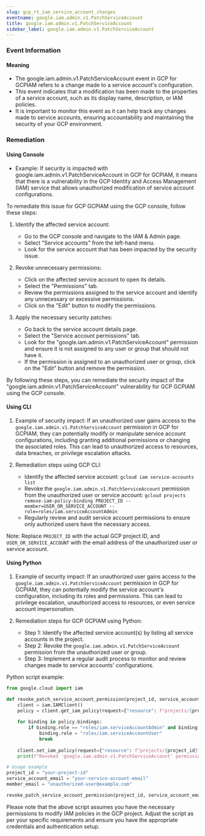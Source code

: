 ```yaml
--- 
slug: gcp_rt_iam_service_account_changes
eventname: google.iam.admin.v1.PatchServiceAccount
title: google.iam.admin.v1.PatchServiceAccount
sidebar_label: google.iam.admin.v1.PatchServiceAccount
---
```

                       
### Event Information

#### Meaning

- The google.iam.admin.v1.PatchServiceAccount event in GCP for GCPIAM refers to a change made to a service account's configuration.
- This event indicates that a modification has been made to the properties of a service account, such as its display name, description, or IAM policies.
- It is important to monitor this event as it can help track any changes made to service accounts, ensuring accountability and maintaining the security of your GCP environment.

### Remediation

#### Using Console

- Example: If security is impacted with google.iam.admin.v1.PatchServiceAccount in GCP for GCPIAM, it means that there is a vulnerability in the GCP Identity and Access Management (IAM) service that allows unauthorized modification of service account configurations.

To remediate this issue for GCP GCPIAM using the GCP console, follow these steps:

1. Identify the affected service account: 
   - Go to the GCP console and navigate to the IAM & Admin page.
   - Select "Service accounts" from the left-hand menu.
   - Look for the service account that has been impacted by the security issue.

2. Revoke unnecessary permissions:
   - Click on the affected service account to open its details.
   - Select the "Permissions" tab.
   - Review the permissions assigned to the service account and identify any unnecessary or excessive permissions.
   - Click on the "Edit" button to modify the permissions.

3. Apply the necessary security patches:
   - Go back to the service account details page.
   - Select the "Service account permissions" tab.
   - Look for the "google.iam.admin.v1.PatchServiceAccount" permission and ensure it is not assigned to any user or group that should not have it.
   - If the permission is assigned to an unauthorized user or group, click on the "Edit" button and remove the permission.

By following these steps, you can remediate the security impact of the "google.iam.admin.v1.PatchServiceAccount" vulnerability for GCP GCPIAM using the GCP console.

#### Using CLI

1. Example of security impact: If an unauthorized user gains access to the `google.iam.admin.v1.PatchServiceAccount` permission in GCP for GCPIAM, they can potentially modify or manipulate service account configurations, including granting additional permissions or changing the associated roles. This can lead to unauthorized access to resources, data breaches, or privilege escalation attacks.

2. Remediation steps using GCP CLI:
   - Identify the affected service account: `gcloud iam service-accounts list`
   - Revoke the `google.iam.admin.v1.PatchServiceAccount` permission from the unauthorized user or service account: `gcloud projects remove-iam-policy-binding PROJECT_ID --member=USER_OR_SERVICE_ACCOUNT --role=roles/iam.serviceAccountAdmin`
   - Regularly review and audit service account permissions to ensure only authorized users have the necessary access.

Note: Replace `PROJECT_ID` with the actual GCP project ID, and `USER_OR_SERVICE_ACCOUNT` with the email address of the unauthorized user or service account.

#### Using Python

1. Example of security impact: If an unauthorized user gains access to the `google.iam.admin.v1.PatchServiceAccount` permission in GCP for GCPIAM, they can potentially modify the service account's configuration, including its roles and permissions. This can lead to privilege escalation, unauthorized access to resources, or even service account impersonation.

2. Remediation steps for GCP GCPIAM using Python:
   - Step 1: Identify the affected service account(s) by listing all service accounts in the project.
   - Step 2: Revoke the `google.iam.admin.v1.PatchServiceAccount` permission from the unauthorized user or group.
   - Step 3: Implement a regular audit process to monitor and review changes made to service accounts' configurations.

Python script example:
```python
from google.cloud import iam

def revoke_patch_service_account_permission(project_id, service_account_email, member_email):
    client = iam.IAMClient()
    policy = client.get_iam_policy(request={"resource": f"projects/{project_id}"})
    
    for binding in policy.bindings:
        if binding.role == "roles/iam.serviceAccountAdmin" and binding.members == [member_email]:
            binding.role = "roles/iam.serviceAccountUser"
            break
    
    client.set_iam_policy(request={"resource": f"projects/{project_id}", "policy": policy})
    print(f"Revoked 'google.iam.admin.v1.PatchServiceAccount' permission for {member_email} on {service_account_email}.")

# Usage example
project_id = "your-project-id"
service_account_email = "your-service-account-email"
member_email = "unauthorized-user@example.com"

revoke_patch_service_account_permission(project_id, service_account_email, member_email)
```

Please note that the above script assumes you have the necessary permissions to modify IAM policies in the GCP project. Adjust the script as per your specific requirements and ensure you have the appropriate credentials and authentication setup.


 